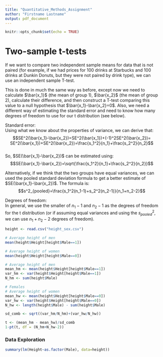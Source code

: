 ```yaml
---
title: "Quantitative_Methods_Assignment"
author: "Firstname Lastname"
output: pdf_document
---
```


```r
knitr::opts_chunk$set(echo = TRUE)
```

# Two-sample t-tests 

If we want to compare two independent sample means for data that is not paired (for example, if we had prices for 100 drinks at Starbucks and 100 drinks at Dunkin Donuts, but they were not paired by drink type), we can use an independent sample T-test.   

This is done in much the same way as before, except now we need to calculate $\bar{x_1}$ (the mean of group 1), $\bar{x_2}$ (the mean of group 2), calculate their difference, and then construct a T-test comparing this value to a null hypothesis that $\bar{x_1}-\bar{x_2}=0$. Also, we need a different way of estimating the standard error and need to know how many degrees of freedom to use for our t distribution (see below).    
   
Standard error:  
Using what we know about the properties of variance, we can derive that:  
$$SE^2(\bar{x_1}-\bar{x_2})=SE^2(\bar{x_1})+(-1)^2SE^2(\bar{x_2})= SE^2(\bar{x_1})+SE^2(\bar{x_2})=\frac{s_1^2}{n_1}+\frac{s_2^2}{n_2}$$  
So, $SE(\bar{x_1}-\bar{x_2})$ can be estimated using: $$SE(\bar{x_1}-\bar{x_2})=\sqrt{\frac{s_1^2}{n_1}+\frac{s_2^2}{n_2}}$$    

Alternatively, if we think that the two groups have equal variances, we can used the pooled standard deviation formula to get a better estimate of $SE(\bar{x_1}-\bar{x_2})$. The formula is:  
$$s^2_{pooled}=\frac{s_1^2(n_1-1)+s_2^2(n_2-1)}{n_1+n_2-2}$$     


Degrees of freedom:  
In general, we use the smaller of $n_1-1$ and $n_2-1$ as the degrees of freedom for the t distribution (or if assuming equal variances and using the $s^2_{pooled}$, we can use $n_1+n_2-2$ degrees of freedom).   

```r
height <- read.csv("height_sex.csv")

# Average height of men
mean(height$Height[height$Male==1])

# Average height of women
mean(height$Height[height$Male==0])
```

```r
# Average height of men
mean_hm <- mean(height$Height[height$Male==1])
var_hm <- var(height$Height[height$Male==1])
N_hm <- sum(height$Male)

# Females
# Average height of women
mean_hw <- mean(height$Height[height$Male==0])
var_hw <- var(height$Height[height$Male==0])
N_hw <- length(height$Male) - sum(height$Male)

sd_comb <- sqrt((var_hm/N_hm)+(var_hw/N_hw))

t <- (mean_hm - mean_hw)/sd_comb
1-pt(t, df = (N_hm+N_hw-2))
```


### Data Exploration
```r
summary(lm(Height~as.factor(Male), data=height))
```



